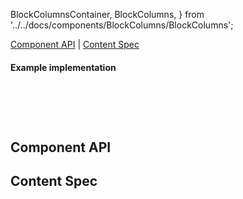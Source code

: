   BlockColumnsContainer,
  BlockColumns,
} from '../../docs/components/BlockColumns/BlockColumns';

<Meta of={CheckboxStories} />

<Title>Checkbox</Title>

[Component API](#ComponentAPI) | [Content Spec](#ContentSpec)

<Canvas of={CheckboxStories.Checkbox} sourceState="none" />

#### Example implementation

```jsx
<Checkbox
  checked
  onChange={(e) => {}}
>
```

## Component API <a id="ComponentAPI" />

<ArgsTable />

## Content Spec <a id="ContentSpec" />

<Figma
  showLink
  height="100%"
  url="https://www.figma.com/file/9FDwjR8lYvincseDkKypC4/Component-Documentations?type=design&node-id=770-69896&mode=dev"
/>
